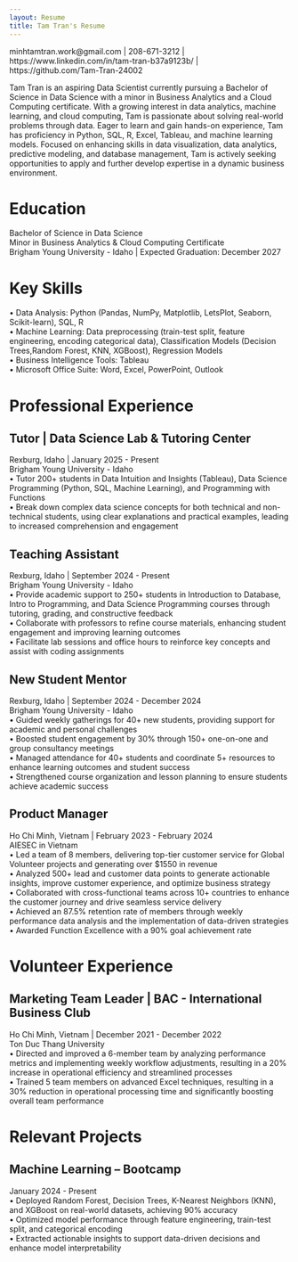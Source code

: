 ```yaml
---
layout: Resume
title: Tam Tran's Resume
---  
```

minhtamtran.work@gmail.com | 208-671-3212 | https://www.linkedin.com/in/tam-tran-b37a9123b/ |    
https://github.com/Tam-Tran-24002    

Tam Tran is an aspiring Data Scientist currently pursuing a Bachelor of Science in Data Science with a minor in Business Analytics and a Cloud Computing certificate. With a growing interest in data analytics, machine learning, and cloud computing, Tam is passionate about solving real-world problems through data. Eager to learn and gain hands-on experience, Tam has proficiency in Python, SQL, R, Excel, Tableau, and machine learning models. Focused on enhancing skills in data visualization, data analytics, predictive modeling, and database management, Tam is actively seeking opportunities to apply and further develop expertise in a dynamic business environment.   

# Education
Bachelor of Science in Data Science    
Minor in Business Analytics & Cloud Computing Certificate      
Brigham Young University - Idaho | Expected Graduation: December 2027   

# Key Skills
• Data Analysis: Python (Pandas, NumPy, Matplotlib, LetsPlot, Seaborn, Scikit-learn), SQL, R      
• Machine Learning: Data preprocessing (train-test split, feature engineering, encoding categorical data), Classification Models (Decision Trees,Random Forest, KNN, XGBoost), Regression Models      
• Business Intelligence Tools: Tableau      
• Microsoft Office Suite: Word, Excel, PowerPoint, Outlook  

# Professional Experience
## Tutor | Data Science Lab & Tutoring Center
Rexburg, Idaho | January 2025 - Present    
Brigham Young University - Idaho                                                                 
• Tutor 200+ students in Data Intuition and Insights (Tableau), Data Science Programming (Python, SQL, Machine Learning), and Programming with Functions    
• Break down complex data science concepts for both technical and non-technical students, using clear explanations and practical examples, leading to increased comprehension and engagement     

## Teaching Assistant
Rexburg, Idaho | September 2024 - Present    
Brigham Young University - Idaho                                                               
• Provide academic support to 250+ students in Introduction to Database, Intro to Programming, and Data Science Programming courses through tutoring, grading, and constructive feedback    
• Collaborate with professors to refine course materials, enhancing student engagement and improving learning outcomes    
• Facilitate lab sessions and office hours to reinforce key concepts and assist with coding assignments     

## New Student Mentor
Rexburg, Idaho | September 2024 - December 2024    
Brigham Young University - Idaho                                                                 
• Guided weekly gatherings for 40+ new students, providing support for academic and personal challenges      
• Boosted student engagement by 30% through 150+ one-on-one and group consultancy meetings      
• Managed attendance for 40+ students and coordinate 5+ resources to enhance learning outcomes and student success      
• Strengthened course organization and lesson planning to ensure students achieve academic success        

## Product Manager
Ho Chi Minh, Vietnam | February 2023 - February 2024      
AIESEC in Vietnam                                                                       
• Led a team of 8 members, delivering top-tier customer service for Global Volunteer projects and generating over $1550 in revenue    
• Analyzed 500+ lead and customer data points to generate actionable insights, improve customer experience, and optimize business strategy    
• Collaborated with cross-functional teams across 10+ countries to enhance the customer journey and drive seamless service delivery    
• Achieved an 87.5% retention rate of members through weekly performance data analysis and the implementation of data-driven strategies    
• Awarded Function Excellence with a 90% goal achievement rate      

# Volunteer Experience
## Marketing Team Leader | BAC - International Business Club
Ho Chi Minh, Vietnam | December 2021 - December 2022    
Ton Duc Thang University                                                              
• Directed and improved a 6-member team by analyzing performance metrics and implementing weekly workflow adjustments, resulting in a 20% increase in operational efficiency and streamlined processes      
• Trained 5 team members on advanced Excel techniques, resulting in a 30% reduction in operational processing time and significantly boosting overall team performance       

# Relevant Projects
## Machine Learning – Bootcamp                                                     
January 2024 - Present            
• Deployed Random Forest, Decision Trees, K-Nearest Neighbors (KNN), and XGBoost on real-world datasets, achieving 90% accuracy      
• Optimized model performance through feature engineering, train-test split, and categorical encoding      
• Extracted actionable insights to support data-driven decisions and enhance model interpretability         


<!-- ### Footer

Last updated: May 2013 -->